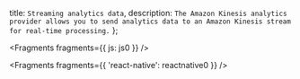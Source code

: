  title: `Streaming analytics data`,
  description: `The Amazon Kinesis analytics provider allows you to send analytics data to an Amazon Kinesis stream for real-time processing.`
};


<Fragments fragments={{ js: js0 }} />


<Fragments fragments={{ 'react-native': reactnative0 }} />

